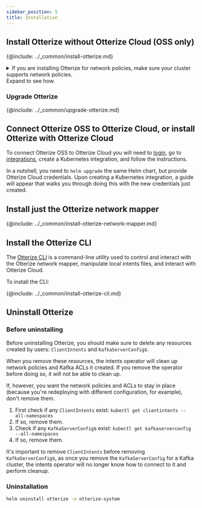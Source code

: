 ```yaml
---
sidebar_position: 5
title: Installation
---
```


## Install Otterize without Otterize Cloud (OSS only)
{@include: ../_common/install-otterize.md}


<details>
<summary>
    If you are installing Otterize for network policies, make sure your cluster supports network policies.
    <br/>Expand to see how.
</summary>

Before you start, you need to have a Kubernetes cluster with a [CNI](https://kubernetes.io/docs/concepts/extend-kubernetes/compute-storage-net/network-plugins/) that supports [NetworkPolicies](https://kubernetes.io/docs/concepts/services-networking/network-policies/).

{@include: ../_common/cluster-setup.md}
</details>

### Upgrade Otterize
{@include: ../_common/upgrade-otterize.md}

## Connect Otterize OSS to Otterize Cloud, or install Otterize with Otterize Cloud
To connect Otterize OSS to Otterize Cloud you will need to [login](https://app.otterize.com), go to [integrations](https://app.otterize.com/integrations), create a Kubernetes integration, and follow the instructions.

In a nutshell, you need to `helm upgrade` the same Helm chart, but provide Otterize Cloud credentials. Upon creating a Kubernetes integration, a guide will appear that walks you through doing this with the new credentials just created.

## Install just the Otterize network mapper
{@include: ../_common/install-otterize-network-mapper.md}

## Install the Otterize CLI

The [Otterize CLI](/reference/cli) is a command-line utility used to control and interact with the Otterize network mapper, manipulate local intents files, and interact with Otterize Cloud.

To install the CLI:

{@include: ../_common/install-otterize-cli.md}


## Uninstall Otterize
### Before uninstalling
Before uninstalling Otterize, you should make sure to delete any resources created by users: `ClientIntents` and `KafkaServerConfig`s.

When you remove these resources, the intents operator will clean up network policies and Kafka ACLs it created. If you remove the operator before doing so, it will not be able to clean up.

If, however, you want the network policies and ACLs to stay in place (because you're redeploying with different configuration, for example), don't remove them.

1. First check if any `ClientIntents` exist: `kubectl get clientintents --all-namespaces`
2. If so, remove them.
3. Check if any `KafkaServerConfig`s exist: `kubectl get kafkaserverconfig --all-namespaces`
4. If so, remove them.

It's important to remove `ClientIntents` before removing `KafkaServerConfig`s, as once you remove the `KafkaServerConfig` for a Kafka cluster, the intents operator will no longer know how to connect to it and perform cleanup.

### Uninstallation
```bash
helm uninstall otterize -n otterize-system
```